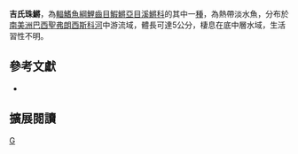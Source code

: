 {{Speciesbox 
| taxon = Cynolebias gilbertoi
| status = NE
| status_system = IUCN3.1
| authority = [[Costa|Costa]], 1998
| synonyms = 
}}
'''吉氏珠鱂'''，為[[輻鰭魚綱|輻鰭魚綱]][[鯉齒目|鯉齒目]][[鰕鱂亞目|鰕鱂亞目]][[溪鱂科|溪鱂科]]的其中一[[種|種]]，為熱帶淡水魚，分布於[[南美洲|南美洲]][[巴西|巴西]][[聖弗朗西斯科河|聖弗朗西斯科河]]中游流域，體長可達5公分，棲息在底中層水域，生活習性不明。

== 參考文獻 ==
*{{FishBase_species|genus=Cynolebias|species=gilbertoi|year=2014|month=8}}

== 擴展閱讀 ==
{{refbegin}}
{{wikispecies-inline|Cynolebias gilbertoi|吉氏珠鱂}}
{{refend}}
{{Taxonbar|from=Q5599030}}

[[Category:珠鱂屬|G]]


{{魚類小作品}}